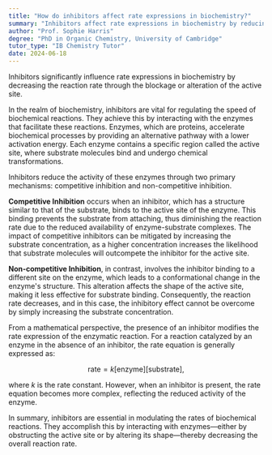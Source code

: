 ```yaml
---
title: "How do inhibitors affect rate expressions in biochemistry?"
summary: "Inhibitors affect rate expressions in biochemistry by reducing the rate of reaction by blocking or altering the active site."
author: "Prof. Sophie Harris"
degree: "PhD in Organic Chemistry, University of Cambridge"
tutor_type: "IB Chemistry Tutor"
date: 2024-06-18
---
```


Inhibitors significantly influence rate expressions in biochemistry by decreasing the reaction rate through the blockage or alteration of the active site.

In the realm of biochemistry, inhibitors are vital for regulating the speed of biochemical reactions. They achieve this by interacting with the enzymes that facilitate these reactions. Enzymes, which are proteins, accelerate biochemical processes by providing an alternative pathway with a lower activation energy. Each enzyme contains a specific region called the active site, where substrate molecules bind and undergo chemical transformations.

Inhibitors reduce the activity of these enzymes through two primary mechanisms: competitive inhibition and non-competitive inhibition. 

**Competitive Inhibition** occurs when an inhibitor, which has a structure similar to that of the substrate, binds to the active site of the enzyme. This binding prevents the substrate from attaching, thus diminishing the reaction rate due to the reduced availability of enzyme-substrate complexes. The impact of competitive inhibitors can be mitigated by increasing the substrate concentration, as a higher concentration increases the likelihood that substrate molecules will outcompete the inhibitor for the active site.

**Non-competitive Inhibition**, in contrast, involves the inhibitor binding to a different site on the enzyme, which leads to a conformational change in the enzyme's structure. This alteration affects the shape of the active site, making it less effective for substrate binding. Consequently, the reaction rate decreases, and in this case, the inhibitory effect cannot be overcome by simply increasing the substrate concentration.

From a mathematical perspective, the presence of an inhibitor modifies the rate expression of the enzymatic reaction. For a reaction catalyzed by an enzyme in the absence of an inhibitor, the rate equation is generally expressed as:

$$ \text{rate} = k[\text{enzyme}][\text{substrate}], $$

where $k$ is the rate constant. However, when an inhibitor is present, the rate equation becomes more complex, reflecting the reduced activity of the enzyme.

In summary, inhibitors are essential in modulating the rates of biochemical reactions. They accomplish this by interacting with enzymes—either by obstructing the active site or by altering its shape—thereby decreasing the overall reaction rate.
    